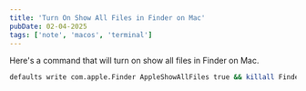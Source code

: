 ```yaml
---
title: 'Turn On Show All Files in Finder on Mac'
pubDate: 02-04-2025
tags: ['note', 'macos', 'terminal']
---
```



Here's a command that will turn on show all files in Finder on Mac.

```bash
defaults write com.apple.Finder AppleShowAllFiles true && killall Finder
```

<CopyButton />